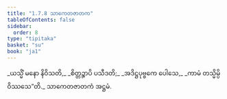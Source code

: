 ```yaml
---
title: "1.7.8 သာကေတဇာတက"
tableOfContents: false
sidebar:
  order: 8
type: "tipitaka"
basket: "su"
book: "ja1"
---
```



<DynamicBreadcrumb />

<Division number="68" book="ja1" e="ch" v="22" p="16">

<Paragraph number="149" type="verses" book="ja1">
_ယသ္မိံ မနော နိဝိသတိ,_  
_စိတ္တဉ္စာပိ ပသီဒတိ;_  
_အဒိဋ္ဌပုဗ္ဗကေ ပေါသေ,_  
_ကာမံ တသ္မိမ္ပိ ဝိဿသေ”တိ._  


</Paragraph>
</Division>

<Paragraph number="150" type="center" book="ja1">
သာကေတဇာတကံ အဋ္ဌမံ.
</Paragraph>